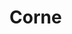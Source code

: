 
# Corne
<ProjectDetails
  floatRight
  region="Riverlands"
  house="House Corne"
  type="Castle"
  status="In Progress"
  warp="/warp corne"
  projectLead="kuzlov"
  dateStarted="2020-04-05T07:00:00+00:00"
  dateCompleted="undefined"
/>
